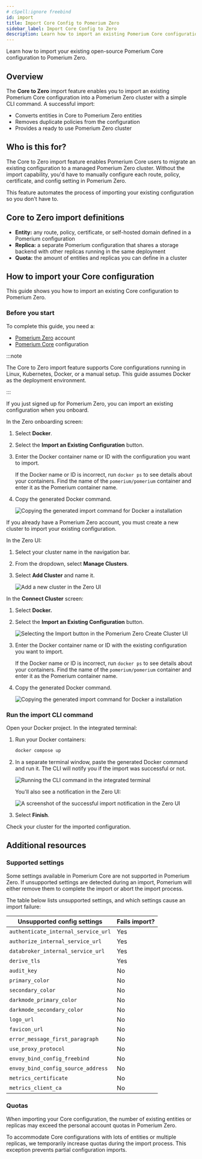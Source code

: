 ```yaml
---
# cSpell:ignore freebind
id: import
title: Import Core Config to Pomerium Zero
sidebar_label: Import Core Config to Zero
description: Learn how to import an existing Pomerium Core configuration into a Pomerium Zero cluster.
---
```



Learn how to import your existing open-source Pomerium Core configuration to Pomerium Zero.

## Overview

The **Core to Zero** import feature enables you to import an existing Pomerium Core configuration into a Pomerium Zero cluster with a simple CLI command. A successful import:

- Converts entities in Core to Pomerium Zero entities
- Removes duplicate policies from the configuration
- Provides a ready to use Pomerium Zero cluster

## Who is this for?

The Core to Zero import feature enables Pomerium Core users to migrate an existing configuration to a managed Pomerium Zero cluster. Without the import capability, you'd have to manually configure each route, policy, certificate, and config setting in Pomerium Zero.

This feature automates the process of importing your existing configuration so you don't have to.

## Core to Zero import definitions

- **Entity:** any route, policy, certificate, or self-hosted domain defined in a Pomerium configuration
- **Replica:** a separate Pomerium configuration that shares a storage backend with other replicas running in the same deployment
- **Quota:** the amount of entities and replicas you can define in a cluster

## How to import your Core configuration

This guide shows you how to import an existing Core configuration to Pomerium Zero.

### Before you start

To complete this guide, you need a:

- [Pomerium Zero](https://console.pomerium.app/create-account) account
- [Pomerium Core](/docs/get-started/fundamentals/core/get-started) configuration

:::note

The Core to Zero import feature supports Core configurations running in Linux, Kubernetes, Docker, or a manual setup. This guide assumes Docker as the deployment environment.

:::

<Tabs>
<TabItem label="Zero Onboarding" value="zero-onboarding">

If you just signed up for Pomerium Zero, you can import an existing configuration when you onboard.

In the Zero onboarding screen:

1. Select **Docker**.
1. Select the **Import an Existing Configuration** button.
1. Enter the Docker container name or ID with the configuration you want to import.

   If the Docker name or ID is incorrect, run `docker ps` to see details about your containers. Find the name of the `pomerium/pomerium` container and enter it as the Pomerium container name.

1. Copy the generated Docker command.

   ![Copying the generated import command for Docker a installation](./img/core-to-zero/zero-onboarding-import-ui.png)

</TabItem>
<TabItem label="New Cluster" value="new-cluster">

If you already have a Pomerium Zero account, you must create a new cluster to import your existing configuration.

In the Zero UI:

1. Select your cluster name in the navigation bar.
2. From the dropdown, select **Manage Clusters**.
3. Select **Add Cluster** and name it.

   ![Add a new cluster in the Zero UI](./img/core-to-zero/add-cluster.png)

In the **Connect Cluster** screen:

1. Select **Docker.**
2. Select the **Import an Existing Configuration** button.

   ![Selecting the Import button in the Pomerium Zero Create Cluster UI](./img/core-to-zero/import-existing-config-button.png)

3. Enter the Docker container name or ID with the existing configuration you want to import.

   If the Docker name or ID is incorrect, run `docker ps` to see details about your containers. Find the name of the `pomerium/pomerium` container and enter it as the Pomerium container name.

4. Copy the generated Docker command.

   ![Copying the generated import command for Docker a installation](./img/core-to-zero/docker-import-command.png)

</TabItem>
</Tabs>

### Run the import CLI command

Open your Docker project. In the integrated terminal:

1. Run your Docker containers:

   ```bash
   docker compose up
   ```

1. In a separate terminal window, paste the generated Docker command and run it. The CLI will notify you if the import was successful or not.

   ![Running the CLI command in the integrated terminal](./img/core-to-zero/import-terminal-command.png)

   You'll also see a notification in the Zero UI:

   ![A screenshot of the successful import notification in the Zero UI](./img/core-to-zero/import-successful.png)

1. Select **Finish**.

Check your cluster for the imported configuration.

## Additional resources

### Supported settings

Some settings available in Pomerium Core are not supported in Pomerium Zero. If unsupported settings are detected during an import, Pomerium will either remove them to complete the import or abort the import process.

The table below lists unsupported settings, and which settings cause an import failure:

| Unsupported config settings         | Fails import? |
| ----------------------------------- | ------------- |
| `authenticate_internal_service_url` | Yes           |
| `authorize_internal_service_url`    | Yes           |
| `databroker_internal_service_url`   | Yes           |
| `derive_tls`                        | Yes           |
| `audit_key`                         | No            |
| `primary_color`                     | No            |
| `secondary_color`                   | No            |
| `darkmode_primary_color`            | No            |
| `darkmode_secondary_color`          | No            |
| `logo_url`                          | No            |
| `favicon_url`                       | No            |
| `error_message_first_paragraph`     | No            |
| `use_proxy_protocol`                | No            |
| `envoy_bind_config_freebind`        | No            |
| `envoy_bind_config_source_address`  | No            |
| `metrics_certificate`               | No            |
| `metrics_client_ca`                 | No            |

### Quotas

When importing your Core configuration, the number of existing entities or replicas may exceed the personal account quotas in Pomerium Zero.

To accommodate Core configurations with lots of entities or multiple replicas, we temporarily increase quotas during the import process. This exception prevents partial configuration imports.
